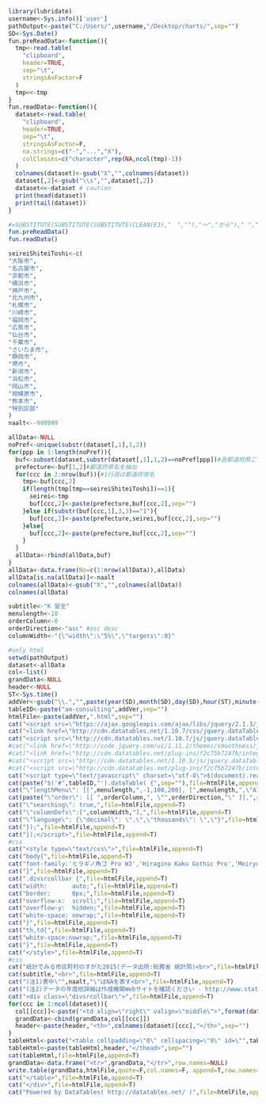 ```r
library(lubridate)
username<-Sys.info()['user']
pathOutput<-paste("C:/Users/",username,"/Desktop/charts/",sep="")
SD<-Sys.Date()
fun.preReadData<-function(){
  tmp<-read.table(
    "clipboard",
    header=TRUE,
    sep="\t",
    stringsAsFactor=F
  )
  tmp<<-tmp
}
fun.readData<-function(){
  dataset<-read.table(
    "clipboard",
    header=TRUE,
    sep="\t",
    stringsAsFactor=F,
    na.strings=c("-","...","X"),
    colClasses=c("character",rep(NA,ncol(tmp)-1))
  )
  colnames(dataset)<-gsub("X","",colnames(dataset))
  dataset[,2]<-gsub("\\s","",dataset[,2])
  dataset<<-dataset # caution
  print(head(dataset))
  print(tail(dataset))
}
```

```r
#=SUBSTITUTE(SUBSTITUTE(SUBSTITUTE(CLEAN(E3),"　",""),"～","から")," ","")
fun.preReadData()
fun.readData()
```

```r
seireiShiteiToshi<-c(
"大阪市",
"名古屋市",
"京都市",
"横浜市",
"神戸市",
"北九州市",
"札幌市",
"川崎市",
"福岡市",
"広島市",
"仙台市",
"千葉市",
"さいたま市",
"静岡市",
"堺市",
"新潟市",
"浜松市",
"岡山市",
"相模原市",
"熊本市",
"特別区部"
)
naalt<--999999
```

```r
allData<-NULL
noPref<-unique(substr(dataset[,1],1,2))
for(ppp in 1:length(noPref)){
  buf<-subset(dataset,substr(dataset[,1],1,2)==noPref[ppp])#各都道府県ごとのデータを抽出
  prefecture<-buf[1,2]#都道府県名を抽出  
  for(ccc in 2:nrow(buf)){#1行目は都道府県名
    tmp<-buf[ccc,2]
    if(length(tmp[tmp==seireiShiteiToshi])==1){  
      seirei<-tmp
      buf[ccc,2]<-paste(prefecture,buf[ccc,2],sep="")  
    }else if(substr(buf[ccc,1],3,3)=="1"){
      buf[ccc,2]<-paste(prefecture,seirei,buf[ccc,2],sep="")  
    }else{
      buf[ccc,2]<-paste(prefecture,buf[ccc,2],sep="")  
    }  
  }
  allData<-rbind(allData,buf)
}
allData<-data.frame(No=c(1:nrow(allData)),allData)
allData[is.na(allData)]<-naalt
colnames(allData)<-gsub("X","",colnames(allData))
colnames(allData)
```

```r
subtitle<-"K 安全"
menulength<-10
orderColumn<-0
orderDirection<-"asc" #asc desc
columnWidth<-"{\"width\":\"5%\",\"targets\":0}"
```

```r
#only html
setwd(pathOutput)
dataset<-allData
col<-list()
grandData<-NULL
header<-NULL
ST<-Sys.time()  
addVer<-gsub("\\.","",paste(year(SD),month(SD),day(SD),hour(ST),minute(ST),second(ST),sep=""))
tableID<-paste("am-consulting",addVer,sep="")
htmlFile<-paste(addVer,".html",sep="")
cat("<script src=\"https://ajax.googleapis.com/ajax/libs/jquery/2.1.3/jquery.min.js\"></script>",file=htmlFile,append=F)
cat("<link href=\"http://cdn.datatables.net/1.10.7/css/jquery.dataTables.min.css\" rel=\"stylesheet\">",file=htmlFile,append=T)
cat("<script src=\"http://cdn.datatables.net/1.10.7/js/jquery.dataTables.min.js\"></script>",file=htmlFile,append=T)
#cat("<link href=\"http://code.jquery.com/ui/1.11.2/themes/smoothness/jquery-ui.css\" rel=\"stylesheet\">",file=htmlFile,append=T)
#cat("<link href=\"http://cdn.datatables.net/plug-ins/f2c75b7247b/integration/jqueryui/dataTables.jqueryui.css\" rel=\"stylesheet\">",file=htmlFile,append=T) 
#cat("<script src=\"http://cdn.datatables.net/1.10.5/js/jquery.dataTables.min.js\"></script>",file=htmlFile,append=T) 
#cat("<script src=\"http://cdn.datatables.net/plug-ins/f2c75b7247b/integration/jqueryui/dataTables.jqueryui.js\"></script>",file=htmlFile,append=T)  
cat("<script type=\"text/javascript\" charset=\"utf-8\">$(document).ready( function(){",file=htmlFile,append=T)
cat(paste("$('#",tableID,"').dataTable( {",sep=""),file=htmlFile,append=T)
cat("\"lengthMenu\": [[",menulength,",-1,100,200], [",menulength,",\"All\",100,200]],",file=htmlFile,append=T)
cat(paste("\"order\": [[ ",orderColumn,", \"",orderDirection,"\" ]],",sep=""),file=htmlFile,append=T)
cat("\"searching\": true,",file=htmlFile,append=T)
cat("\"columnDefs\":[",columnWidth,"],",file=htmlFile,append=T)
cat("\"language\": {\"decimal\": \".\",\"thousands\": \",\"}",file=htmlFile,append=T)
cat("});",file=htmlFile,append=T)
cat("});</script>",file=htmlFile,append=T)
#css
cat("<style type=\"text/css\">",file=htmlFile,append=T)
cat("body{",file=htmlFile,append=T)
cat("font-family:'ヒラギノ角ゴ Pro W3','Hiragino Kaku Gothic Pro','Meiryo UI','メイリオ',Verdana,'ＭＳ Ｐゴシック',sans-serif;",file=htmlFile,append=T)
cat("}",file=htmlFile,append=T)
cat(".divsrcollbar {",file=htmlFile,append=T)
cat("width:       auto;",file=htmlFile,append=T)
cat("border:      0px;",file=htmlFile,append=T)
cat("overflow-x:  scroll;",file=htmlFile,append=T)
cat("overflow-y:  hidden;",file=htmlFile,append=T)
cat("white-space: nowrap;",file=htmlFile,append=T)
cat("}",file=htmlFile,append=T)
cat("th,td{",file=htmlFile,append=T)
cat("white-space:nowrap;",file=htmlFile,append=T)
cat("}",file=htmlFile,append=T)
cat("</style>",file=htmlFile,append=T)
#css
cat("統計でみる市区町村のすがた2015(データ出所:総務省 統計局)<br>",file=htmlFile,append=T)
cat(subtitle,"<br>",file=htmlFile,append=T)
cat("(注1)表中\"",naalt,"\"はNAを表す<br>",file=htmlFile,append=T)
cat("(注2)データの年度他詳細は作成機関Webサイトを確認ください - http://www.stat.go.jp/data/ssds/<br>",file=htmlFile,append=T)
cat("<div class=\"divsrcollbar\">",file=htmlFile,append=T)
for(ccc in 1:ncol(dataset)){
  col[[ccc]]<-paste("<td align=\"right\" valign=\"middle\">",format(dataset[,ccc],big.mark=",",scientific=F),"</td>",sep="")
  grandData<-cbind(grandData,col[[ccc]])
  header<-paste(header,"<th>",colnames(dataset)[ccc],"</th>",sep="")  
}
tableHtml<-paste("<table cellpadding=\"0\" cellspacing=\"0\" id=\"",tableID,"\" class=\"display\"><thead>",sep="")
tableHtml<-paste(tableHtml,header,"</thead>",sep="")
cat(tableHtml,file=htmlFile,append=T)
grandData<-data.frame("<tr>",grandData,"</tr>",row.names=NULL)
write.table(grandData,htmlFile,quote=F,col.names=F, append=T,row.names=F)
cat("</table>",file=htmlFile,append=T)
cat("</div>",file=htmlFile,append=T)
cat("Powered by DataTables( http://datatables.net/ )",file=htmlFile,append=T)
```